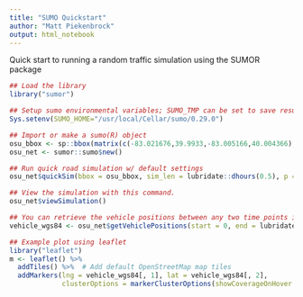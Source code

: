 ```yaml
---
title: "SUMO Quickstart"
author: "Matt Piekenbrock"
output: html_notebook
---
```


Quick start to running a random traffic simulation using the SUMOR package

```r
## Load the library
library("sumor")

## Setup sumo environmental variables; SUMO_TMP can be set to save resulting files, otherwise it will be set to a default folder in the package
Sys.setenv(SUMO_HOME="/usr/local/Cellar/sumo/0.29.0")

## Import or make a sumo(R) object 
osu_bbox <- sp::bbox(matrix(c(-83.021676,39.9933,-83.005166,40.004366), nrow = 2, byrow = TRUE))
osu_net <- sumor::sumo$new() 

## Run quick road simulation w/ default settings
osu_net$quickSim(bbox = osu_bbox, sim_len = lubridate::dhours(0.5), p = 4, n = 1) # on average generate 1 vehicle every 4 seconds

## View the simulation with this command.  
osu_net$viewSimulation()

## You can retrieve the vehicle positions between any two time points in the simulation with this command
vehicle_wgs84 <- osu_net$getVehiclePositions(start = 0, end = lubridate::dhours(0.5))

## Example plot using leaflet 
library("leaflet")
m <- leaflet() %>%
  addTiles() %>%  # Add default OpenStreetMap map tiles
  addMarkers(lng = vehicle_wgs84[, 1], lat = vehicle_wgs84[, 2],
             clusterOptions = markerClusterOptions(showCoverageOnHover = FALSE, spiderfyOnMaxZoom = FALSE, zoomToBoundsOnClick = TRUE))
```

